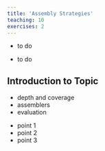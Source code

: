 ```yaml
---
title: 'Assembly Strategies'
teaching: 10
exercises: 2
---
```


:::::::::::::::::::::::::::::::::::::: questions 

- to do


::::::::::::::::::::::::::::::::::::::::::::::::

::::::::::::::::::::::::::::::::::::: objectives

- to do

::::::::::::::::::::::::::::::::::::::::::::::::

## Introduction to Topic

- depth and coverage
- assemblers
- evaluation




::::::::::::::::::::::::::::::::::::: keypoints 


- point 1
- point 2
- point 3

::::::::::::::::::::::::::::::::::::::::::::::::

